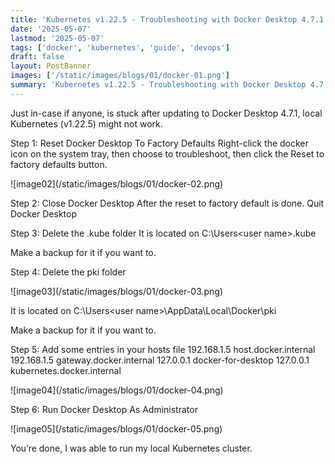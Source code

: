 ```yaml
---
title: 'Kubernetes v1.22.5 - Troubleshooting with Docker Desktop 4.7.1'
date: '2025-05-07'
lastmod: '2025-05-07'
tags: ['docker', 'kubernetes', 'guide', 'devops']
draft: false
layout: PostBanner
images: ['/static/images/blogs/01/docker-01.png']
summary: 'Kubernetes v1.22.5 - Troubleshooting with Docker Desktop 4.7.1'
---
```


Just in-case if anyone, is stuck after updating to Docker Desktop 4.7.1, local Kubernetes (v1.22.5) might not work.

Step 1: Reset Docker Desktop To Factory Defaults
Right-click the docker icon on the system tray, then choose to troubleshoot, then click the Reset to factory defaults button.

<div className="my-1 w-full overflow-hidden px-10 xl:my-1 xl:w-1/2 xl:px-10">
  ![image02](/static/images/blogs/01/docker-02.png)
</div>

Step 2: Close Docker Desktop
After the reset to factory default is done. Quit Docker Desktop

Step 3: Delete the .kube folder
It is located on C:\Users\<user name>\.kube

Make a backup for it if you want to.

Step 4: Delete the pki folder

<div className="my-1 w-full overflow-hidden px-10 xl:my-1 xl:w-1/2 xl:px-10">
  ![image03](/static/images/blogs/01/docker-03.png)
</div>

It is located on C:\Users\<user name>\AppData\Local\Docker\pki

Make a backup for it if you want to.

Step 5: Add some entries in your hosts file
192.168.1.5 host.docker.internal
192.168.1.5 gateway.docker.internal
127.0.0.1 docker-for-desktop
127.0.0.1 kubernetes.docker.internal

<div className="my-1 w-full overflow-hidden px-10 xl:my-1 xl:w-1/2 xl:px-10">
  ![image04](/static/images/blogs/01/docker-04.png)
</div>

Step 6: Run Docker Desktop As Administrator

<div className="my-1 w-full overflow-hidden px-10 xl:my-1 xl:w-1/2 xl:px-10">
  ![image05](/static/images/blogs/01/docker-05.png)
</div>

You’re done, I was able to run my local Kubernetes cluster.